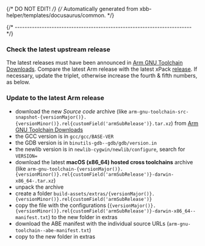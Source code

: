 {/* DO NOT EDIT! */}
{/* Automatically generated from xbb-helper/templates/docusaurus/common. */}



{/* ------------------------------------------------------------------------ */}

### Check the latest upstream release

The latest releases must have been announced in
[Arm GNU Toolchain Downloads](https://developer.arm.com/downloads/-/arm-gnu-toolchain-downloads).
Compare the latest Arm release with the latest xPack
[release](https://github.com/xpack-dev-tools/m4-xpack/releases/).
If necessary, update the triplet, otherwise increase the fourth & fifth numbers,
as below.

### Update to the latest Arm release

- download the new _Source code_ archive (like
<code>arm-gnu-toolchain-src-snapshot-{versionMajor()}.{versionMinor()}.rel{customField('armSubRelease')}.tar.xz</code>) from
[Arm GNU Toolchain Downloads](https://developer.arm.com/downloads/-/arm-gnu-toolchain-downloads/)
- the GCC version is in `gcc/gcc/BASE-VER`
- the GDB version is in `binutils-gdb--gdb/gdb/version.in`
- the newlib version is in `newlib-cygwin/newlib/configure`, search for `VERSION=`
- download the latest **macOS (x86_64) hosted cross toolchains** archive (like
<code>arm-gnu-toolchain-{versionMajor()}.{versionMinor()}.rel{customField('armSubRelease')}-darwin-x86_64-.tar.xz</code>)
- unpack the archive
- create a folder <code>build-assets/extras/{versionMajor()}.{versionMinor()}.rel{customField('armSubRelease')}</code>
- copy the file with the configurations
(<code>{versionMajor()}.{versionMinor()}.rel{customField('armSubRelease')}-darwin-x86_64--manifest.txt</code>) to the new folder in extras
- download the ABE manifest with the individual source URLs
(<code>arm-gnu-toolchain--abe-manifest.txt</code>)
- copy to the new folder in extras
